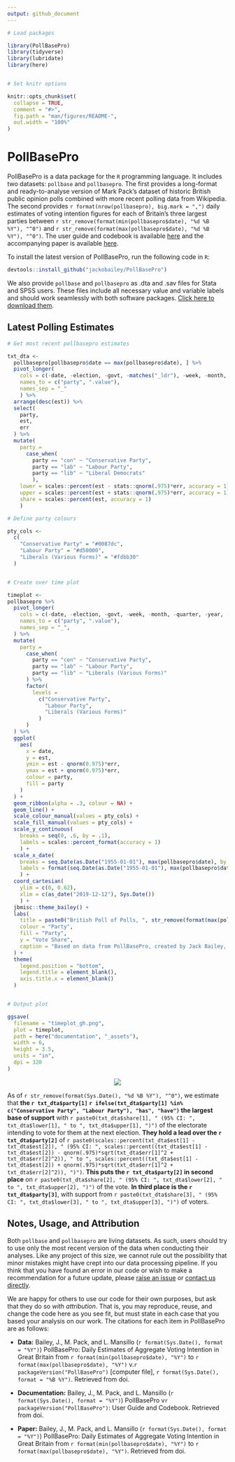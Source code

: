 ```yaml
---
output: github_document
---
```


<!-- README.md is generated from README.Rmd. Please edit that file -->

```r

# Load packages

library(PollBasePro)
library(tidyverse)
library(lubridate)
library(here)


# Set knitr options

knitr::opts_chunk$set(
  collapse = TRUE,
  comment = "#>",
  fig.path = "man/figures/README-",
  out.width = "100%"
)
```

# PollBasePro

PollBasePro is a data package for the `R` programming language. It includes two datasets: `pollbase` and `pollbasepro`. The first provides a long-format and ready-to-analyse version of Mark Pack's dataset of historic British public opinion polls combined with more recent polling data from Wikipedia. The second provides `r format(nrow(pollbasepro), big.mark = ",")` daily estimates of voting intention figures for each of Britain's three largest parties between `r str_remove(format(min(pollbasepro$date), "%d %B %Y"), "^0")` and `r str_remove(format(max(pollbasepro$date), "%d %B %Y"), "^0")`. The user guide and codebook is available [here](https://github.com/jackobailey/PollBasePro/blob/master/download/userguide.pdf) and the accompanying paper is available [here](https://github.com/jackobailey/PollBasePro/blob/master/download/paper.pdf).

To install the latest version of PollBasePro, run the following code in `R`:

``` r
devtools::install_github("jackobailey/PollBasePro")
```

We also provide `pollbase` and `pollbasepro` as .dta and .sav files for Stata and SPSS users. These files include all necessary value and variable labels and should work seamlessly with both software packages. [Click here to download them](https://github.com/jackobailey/PollBasePro/tree/master/download).


## Latest Polling Estimates

```r

# Get most recent pollbasepro estimates

txt_dta <-
  pollbasepro[pollbasepro$date == max(pollbasepro$date), ] %>%
  pivot_longer(
    cols = c(-date, -election, -govt, -matches("_ldr"), -week, -month, -quarter, -year),
    names_to = c("party", ".value"),
    names_sep = "_"
    ) %>%
  arrange(desc(est)) %>%
  select(
    party,
    est,
    err
  ) %>% 
  mutate(
    party =
      case_when(
        party == "con" ~ "Conservative Party",
        party == "lab" ~ "Labour Party",
        party == "lib" ~ "Liberal Democrats"
        ),
    lower = scales::percent(est - stats::qnorm(.975)*err, accuracy = 1),
    upper = scales::percent(est + stats::qnorm(.975)*err, accuracy = 1),
    share = scales::percent(est, accuracy = 1)
    )

```

```r

# Define party colours

pty_cols <-
  c(
    "Conservative Party" = "#0087dc",
    "Labour Party" = "#d50000",
    "Liberals (Various Forms)" = "#fdbb30"
  )


# Create over time plot

timeplot <- 
pollbasepro %>% 
  pivot_longer(
    cols = c(-date, -election, -govt, -week, -month, -quarter, -year, -con_ldr, -lab_ldr, -lib_ldr),
    names_to = c("party", ".value"),
    names_sep = "_",
  ) %>%
  mutate(
    party =
      case_when(
        party == "con" ~ "Conservative Party",
        party == "lab" ~ "Labour Party",
        party == "lib" ~ "Liberals (Various Forms)"
      ) %>% 
      factor(
        levels = 
          c("Conservative Party",
            "Labour Party",
            "Liberals (Various Forms)"
          )
      )
  ) %>%
  ggplot(
    aes(
      x = date,
      y = est,
      ymin = est - qnorm(0.975)*err,
      ymax = est + qnorm(0.975)*err,
      colour = party,
      fill = party
    )
  ) +
  geom_ribbon(alpha = .3, colour = NA) +
  geom_line() +
  scale_colour_manual(values = pty_cols) +
  scale_fill_manual(values = pty_cols) +
  scale_y_continuous(
    breaks = seq(0, .6, by = .1),
    labels = scales::percent_format(accuracy = 1)
    ) +
  scale_x_date(
    breaks = seq.Date(as.Date("1955-01-01"), max(pollbasepro$date), by = "3 months"),
    labels = format(seq.Date(as.Date("1955-01-01"), max(pollbasepro$date), by = "3 months"), "%b %y")
    ) +
  coord_cartesian(
    ylim = c(0, 0.62),
    xlim = c(as_date("2019-12-12"), Sys.Date())
    ) +
  jbmisc::theme_bailey() +
  labs(
    title = paste0("British Poll of Polls, ", str_remove(format(max(pollbasepro$date), "%d %B %Y"), "^0")),
    colour = "Party",
    fill = "Party",
    y = "Vote Share",
    caption = "Based on data from PollBasePro, created by Jack Bailey, Mark Pack, and Luke Mansillo: www.github.com/jackobailey/PollBasePro"
  ) +
  theme(
    legend.position = "bottom",
    legend.title = element_blank(),
    axis.title.x = element_blank()
  )


# Output plot

ggsave(
  filename = "timeplot_gh.png",
  plot = timeplot,
  path = here("documentation", "_assets"),
  width = 6,
  height = 3.5,
  units = "in",
  dpi = 320
)

```

<center><img src="https://raw.githubusercontent.com/jackobailey/PollBasePro/master/documentation/_assets/timeplot_gh.png?token=AI2VF2PMPYJQ277S7LBU4ILAJOPVI"></center>

As of `r str_remove(format(Sys.Date(), "%d %B %Y"), "^0")`, we estimate that **the `r txt_dta$party[1]` `r ifelse(txt_dta$party[1] %in% c("Conservative Party", "Labour Party"), "has", "have")` the largest base of support** with `r paste0(txt_dta$share[1], " (95% CI: ", txt_dta$lower[1], " to ", txt_dta$upper[1], ")")` of the electorate intending to vote for them at the next election. **They hold a lead over the `r txt_dta$party[2]`** of `r paste0(scales::percent(txt_dta$est[1] - txt_dta$est[2]), " (95% CI: ", scales::percent((txt_dta$est[1] - txt_dta$est[2]) - qnorm(.975)*sqrt(txt_dta$err[1]^2 + txt_dta$err[2]^2)), " to ", scales::percent((txt_dta$est[1] - txt_dta$est[2]) + qnorm(.975)*sqrt(txt_dta$err[1]^2 + txt_dta$err[2]^2)), ")")`. **This puts the `r txt_dta$party[2]` in second place** on `r paste0(txt_dta$share[2], " (95% CI: ", txt_dta$lower[2], " to ", txt_dta$upper[2], ")")` of the vote. **In third place is the `r txt_dta$party[3]`**, with support from `r paste0(txt_dta$share[3], " (95% CI: ", txt_dta$lower[3], " to ", txt_dta$upper[3], ")")` of voters.


## Notes, Usage, and Attribution

Both `pollbase` and `pollbasepro` are living datasets. As such, users should try to use only the most recent version of the data when conducting their analyses. Like any project of this size, we cannot rule out the possibility that minor mistakes might have crept into our data processing pipeline. If you think that you have found an error in our code or wish to make a recommendation for a future update, please [raise an issue](https://github.com/jackobailey/PollBasePro/issues) or [contact us directly](mailto:jack.bailey@manchester.ac.uk).

We are happy for others to use our code for their own purposes, but ask that they do so *with attribution*. That is, you may reproduce, reuse, and change the code here as you see fit, but must state in each case that you based your analysis on our work. The citations for each item in PollBasePro are as follows:

- **Data:** Bailey, J., M. Pack, and L. Mansillo (`r format(Sys.Date(), format = "%Y")`) PollBasePro: Daily Estimates of Aggregate Voting Intention in Great Britain from `r format(min(pollbasepro$date), "%Y")` to `r format(max(pollbasepro$date), "%Y")` v.`r packageVersion("PollBasePro")` [computer file], `r format(Sys.Date(), format = "%B %Y")`. Retrieved from doi.

- **Documentation:** Bailey, J., M. Pack, and L. Mansillo (`r format(Sys.Date(), format = "%Y")`) PollBasePro v`r packageVersion("PollBasePro")`: User Guide and Codebook. Retrieved from doi.

- **Paper:** Bailey, J., M. Pack, and L. Mansillo (`r format(Sys.Date(), format = "%Y")`) PollBasePro: Daily Estimates of Aggregate Voting Intention in Great Britain from `r format(min(pollbasepro$date), "%Y")` to `r format(max(pollbasepro$date), "%Y")`. Retrieved from doi.
